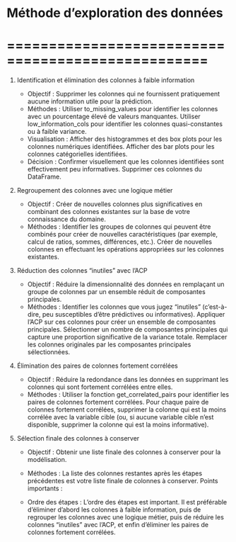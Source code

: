# Méthode d'exploration des données
# ==================================================

1. Identification et élimination des colonnes à faible information

    * Objectif : Supprimer les colonnes qui ne fournissent pratiquement aucune information utile pour la prédiction.
    * Méthodes :
    Utiliser to_missing_values pour identifier les colonnes avec un pourcentage élevé de valeurs manquantes.
    Utiliser low_information_cols pour identifier les colonnes quasi-constantes ou à faible variance.
    * Visualisation :
    Afficher des histogrammes et des box plots pour les colonnes numériques identifiées.
    Afficher des bar plots pour les colonnes catégorielles identifiées.
    * Décision :
    Confirmer visuellement que les colonnes identifiées sont effectivement peu informatives.
    Supprimer ces colonnes du DataFrame.
2. Regroupement des colonnes avec une logique métier

    * Objectif : Créer de nouvelles colonnes plus significatives en combinant des colonnes existantes sur la base de votre connaissance du domaine.
    * Méthodes :
    Identifier les groupes de colonnes qui peuvent être combinés pour créer de nouvelles caractéristiques (par exemple, calcul de ratios, sommes, différences, etc.).
    Créer de nouvelles colonnes en effectuant les opérations appropriées sur les colonnes existantes.

3. Réduction des colonnes "inutiles" avec l'ACP

    * Objectif : Réduire la dimensionnalité des données en remplaçant un groupe de colonnes par un ensemble réduit de composantes principales.
    * Méthodes :
    Identifier les colonnes que vous jugez "inutiles" (c'est-à-dire, peu susceptibles d'être prédictives ou informatives).
    Appliquer l'ACP sur ces colonnes pour créer un ensemble de composantes principales.
    Sélectionner un nombre de composantes principales qui capture une proportion significative de la variance totale.
    Remplacer les colonnes originales par les composantes principales sélectionnées.
4. Élimination des paires de colonnes fortement corrélées

    * Objectif : Réduire la redondance dans les données en supprimant les colonnes qui sont fortement corrélées entre elles.
    * Méthodes :
    Utiliser la fonction get_correlated_pairs pour identifier les paires de colonnes fortement corrélées.
    Pour chaque paire de colonnes fortement corrélées, supprimer la colonne qui est la moins corrélée avec la variable cible (ou, si aucune variable cible n'est disponible, supprimer la colonne qui est la moins informative).
5. Sélection finale des colonnes à conserver

    * Objectif : Obtenir une liste finale des colonnes à conserver pour la modélisation.
    * Méthodes :
    La liste des colonnes restantes après les étapes précédentes est votre liste finale de colonnes à conserver.
    Points importants :

    * Ordre des étapes : L'ordre des étapes est important. Il est préférable d'éliminer d'abord les colonnes à faible information, puis de regrouper les colonnes avec une logique métier, puis de réduire les colonnes "inutiles" avec l'ACP, et enfin d'éliminer les paires de colonnes fortement corrélées.